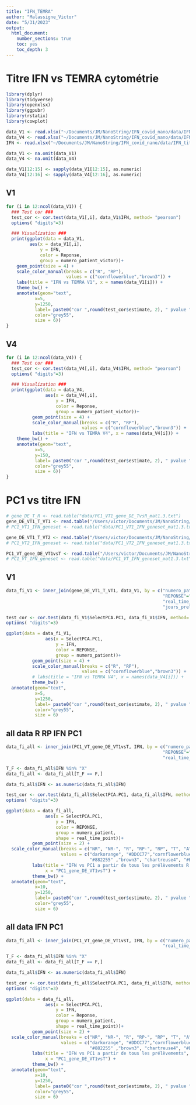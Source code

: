 ```yaml
---
title: "IFN_TEMRA"
author: "Malassigne_Victor"
date: "5/31/2023"
output: 
  html_document:
    number_sections: true
    toc: yes
    toc_depth: 3
---
```

# Titre IFN vs TEMRA cytométrie
```r
library(dplyr)
library(tidyverse)
library(openxlsx)
library(ggpubr)
library(rstatix)
library(cowplot)
```


```r
data_V1 <- read.xlsx("~/Documents/JM/NanoString/IFN_covid_nano/data/IFN_TEMRA.xlsx", sheet = 1)
data_V4 <- read.xlsx("~/Documents/JM/NanoString/IFN_covid_nano/data/IFN_TEMRA.xlsx", sheet = 2)
IFN <- read.xlsx("~/Documents/JM/NanoString/IFN_covid_nano/data/IFN_titre.xlsx", sheet = 2)

data_V1 <- na.omit(data_V1)
data_V4 <- na.omit(data_V4)

data_V1[12:15] <- sapply(data_V1[12:15], as.numeric)
data_V4[12:16] <- sapply(data_V4[12:16], as.numeric)
```

## V1
```r
for (i in 12:ncol(data_V1)) {
  ### Test cor ###
  test_cor <- cor.test(data_V1[,i], data_V1$IFN, method= "pearson")
  options( "digits"=3)

  ### Visualization ###
  print(ggplot(data = data_V1, 
         aes(x = data_V1[,i], 
             y = IFN, 
             color = Reponse, 
             group = numero_patient_victor))+ 
    geom_point(size = 4) +
    scale_color_manual(breaks = c("R", "RP"),
                       values = c("cornflowerblue","brown3")) + 
    labs(title = "IFN vs TEMRA V1", x = names(data_V1[i])) +
    theme_bw() +
    annotate(geom="text", 
           x=5, 
           y=1250, 
           label= paste0("cor ",round(test_cor$estimate, 2), " pvalue ", signif(test_cor$p.value, 3)),
           color="grey55",
           size = 6))
}
```

## V4
```r
for (i in 12:ncol(data_V4)) {
  ### Test cor ###
  test_cor <- cor.test(data_V4[,i], data_V4$IFN, method= "pearson")
  options( "digits"=3)

  ### Visualization ###
  print(ggplot(data = data_V4, 
               aes(x = data_V4[,i], 
                   y = IFN, 
                   color = Reponse, 
                   group = numero_patient_victor))+ 
          geom_point(size = 4) +
          scale_color_manual(breaks = c("R", "RP"),
                             values = c("cornflowerblue","brown3")) +
          labs(title = "IFN vs TEMRA V4", x = names(data_V4[i])) +
    theme_bw() +
    annotate(geom="text", 
           x=5, 
           y=150, 
           label= paste0("cor ",round(test_cor$estimate, 2), " pvalue ", signif(test_cor$p.value, 3)),
           color="grey55",
           size = 6))
}
```


# PC1 vs titre IFN
```r
# gene_DE_T_R <- read.table("data/PC1_VT1_gene_DE_TvsR_mat1.3.txt")
gene_DE_VT1_T_VT1 <- read.table("/Users/victor/Documents/JM/NanoString/IFN_covid_nano/data/PC1_VT1_gene_DE_VT1vsT_mat1.3.txt")
# PC1_VT1_IFN_geneset <- read.table("data/PC1_VT1_IFN_geneset_mat1.3.txt")

gene_DE_VT1_T_VT2 <- read.table("/Users/victor/Documents/JM/NanoString/IFN_covid_nano/data/PC1_VT2_gene_DE_VT1vsT_mat1.3.txt")
# PC1_VT2_IFN_geneset <- read.table("data/PC1_VT2_IFN_geneset_mat1.3.txt")

PC1_VT_gene_DE_VT1vsT <- read.table("/Users/victor/Documents/JM/NanoString/IFN_covid_nano/data/PC1_VT_gene_DE_VT1vsT_mat1.3.txt")
# PC1_VT_IFN_geneset <- read.table("data/PC1_VT_IFN_geneset_mat1.3.txt")
```

## V1 
```r
data_fi_V1 <- inner_join(gene_DE_VT1_T_VT1, data_V1, by = c("numero_patient" = "numero_patient_victor", 
                                                            "REPONSE"="response",
                                                            "real_time_point"="new_time_point",
                                                            "jours_prelevement"="jours_prelevement"))

test_cor <- cor.test(data_fi_V1$SelectPCA.PC1, data_fi_V1$IFN, method= "pearson")
options( "digits"=3)

ggplot(data = data_fi_V1, 
               aes(x = SelectPCA.PC1, 
                   y = IFN, 
                   color = REPONSE, 
                   group = numero_patient))+ 
          geom_point(size = 4) +
          scale_color_manual(breaks = c("R", "RP"),
                             values = c("cornflowerblue","brown3")) +
          # labs(title = "IFN vs TEMRA V4", x = names(data_V4[i])) +
          theme_bw() +
  annotate(geom="text", 
           x=5, 
           y=1250, 
           label= paste0("cor ",round(test_cor$estimate, 2), " pvalue ", signif(test_cor$p.value, 3)),
           color="grey55",
           size = 6)
```

## all data R RP IFN PC1
```r
data_fi_all <- inner_join(PC1_VT_gene_DE_VT1vsT, IFN, by = c("numero_patient" = "numero_patient_victor", 
                                                            "REPONSE"="Reponse",
                                                            "real_time_point"="new_time_point"))

T_F <- data_fi_all$IFN %in% "X"
data_fi_all <- data_fi_all[T_F == F,]

data_fi_all$IFN <- as.numeric(data_fi_all$IFN)

test_cor <- cor.test(data_fi_all$SelectPCA.PC1, data_fi_all$IFN, method= "pearson")
options( "digits"=3)

ggplot(data = data_fi_all, 
               aes(x = SelectPCA.PC1, 
                   y = IFN, 
                   color = REPONSE, 
                   group = numero_patient, 
                   shape = real_time_point))+ 
          geom_point(size = 2) +
  scale_color_manual(breaks = c("NR", "NR-", "R", "RP-", "RP", "T", "A"),
                     values = c("darkorange", "#DDCC77","cornflowerblue",
                                "#882255" ,"brown3", "chartreuse4", "#BBBBBB")) + 
          labs(title = "IFN vs PC1 a partir de tous les prélèvements R et RP",
               x = "PC1_gene_DE_VT1vsT") +
          theme_bw() +
  annotate(geom="text", 
           x=10, 
           y=1250, 
           label= paste0("cor ",round(test_cor$estimate, 2), " pvalue ", signif(test_cor$p.value, 3)),
           color="grey55",
           size = 6)
```

## all data IFN PC1
```r
data_fi_all <- inner_join(PC1_VT_gene_DE_VT1vsT, IFN, by = c("numero_patient" = "numero_patient_victor", 
                                                            "real_time_point"="new_time_point"))

T_F <- data_fi_all$IFN %in% "X"
data_fi_all <- data_fi_all[T_F == F,]

data_fi_all$IFN <- as.numeric(data_fi_all$IFN)

test_cor <- cor.test(data_fi_all$SelectPCA.PC1, data_fi_all$IFN, method= "pearson")
options( "digits"=3)

ggplot(data = data_fi_all, 
               aes(x = SelectPCA.PC1, 
                   y = IFN, 
                   color = Reponse, 
                   group = numero_patient, 
                   shape = real_time_point))+ 
          geom_point(size = 2) +
  scale_color_manual(breaks = c("NR", "NR-", "R", "RP-", "RP", "T", "A"),
                     values = c("darkorange", "#DDCC77","cornflowerblue",
                                "#882255" ,"brown3", "chartreuse4", "#BBBBBB")) + 
          labs(title = "IFN vs PC1 a partir de tous les prélèvements",
               x = "PC1_gene_DE_VT1vsT") +
          theme_bw() +
  annotate(geom="text", 
           x=10, 
           y=1250, 
           label= paste0("cor ",round(test_cor$estimate, 2), " pvalue ", signif(test_cor$p.value, 3)),
           color="grey55",
           size = 6)
```










